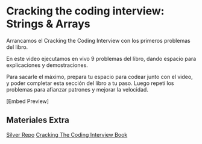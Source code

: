 # Cracking the coding interview: Strings & Arrays

Arrancamos el Cracking the Coding Interview con los primeros problemas del libro.

En este video ejecutamos en vivo 9 problemas del libro, dando espacio para explicaciones y demostraciones.

Para sacarle el máximo, prepara tu espacio para codear junto con el video, y poder completar esta sección del libro a tu paso.
Luego repetí los problemas para afianzar patrones y mejorar la velocidad.

[Embed Preview]

## Materiales Extra

[Silver Repo](https://github.com/conanbatt/interview-practice/tree/main/coding-challenges/cracking-the-coding-interview)
[Cracking The Coding Interview Book](https://github.com/conanbatt/interview-practice/tree/main/coding-challenges/cracking-the-coding-interview/book)
